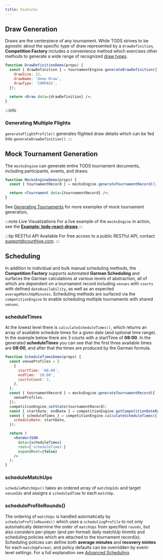 ```yaml
---
title: Features
---
```


## Draw Generation

Draws are the centerpiece of any tournament. While TODS strives to be agnostic about the specific type of draw represented by a `drawDefinition`, **Competition Factory** includes a convenience method which exercises other methods to generate a wide range of recognized [draw types](engines/draw-types).

```jsx live
function DrawDefinitionDemo(props) {
  const { drawDefinition } = tournamentEngine.generateDrawDefinition({
    drawSize: 32,
    drawName: 'Demo Draw',
    drawType: 'COMPASS',
  });

  return <Draw data={drawDefinition} />;
}
```

:::info

### Generating Multiple Flights

`generateFlightProfile()` generates flighted draw details which can be fed into `generateDrawDefinition()`.
:::

<!--
## Score Entry and matchUpStatus

## Participant Movement

## Tournament Queries
-->

## Mock Tournament Generation

The `mocksEngine` can generate entire TODS tournament documents, including participants, events, and draws.

```jsx live
function MocksEngineDemo(props) {
  const { tournamentRecord } = mocksEngine.generateTournamentRecord();

  return <Tournament data={tournamentRecord} />;
}
```

See [Generating Tournaments](engines/mocks-engine-examples) for more examples of mock tournament generation,

:::note Live Visualizations
For a live example of the `mocksEngine` in action, see the **[Example: tods-react-draws](https://courthive.github.io/tods-react-draws/example)**
:::

:::tip RESTful API Available
For free access to a public RESTful API, contact <support@courthive.com>.
:::

## Scheduling

In addition to individual and bulk manual scheduling methods, the **Competition Factory** supports automated
**Garman Scheduling** and surfaces the Garman calculations at various levels of abstraction, all of which are
dependent on a tournament record including `venues` with `courts` with defined `dateAvailability`, as well as an
expected `averageMatchUpMinutes`. Scheduling methods are surfaced via the `competitionEngine` to enable scheduling
multiple tournaments with shared `venues`.

### scheduleTimes

At the lowest level there is `calculateScheduleTimes()`, which returns an array of available schedule times for a
given date (and optional time range). In the example below there are 3 courts with a startTime of **08:00**.
In the generated **scheduleTimes** you can see that the first three available times are **08:00**, and after that
the times are produced by the Garman formula.

```jsx live
function ScheduleTimesDemo(props) {
  const venueProfiles = [
    {
      startTime: '08:00',
      endTime: '20:00',
      courtsCount: 3,
    },
  ];
  const { tournamentRecord } = mocksEngine.generateTournamentRecord({
    venueProfiles,
  });
  competitionEngine.setState(tournamentRecord);
  const { startDate, endDate } = competitionEngine.getCompetitionDateRange();
  const { scheduleTimes } = competitionEngine.calculateScheduleTimes({
    scheduleDate: startDate,
  });

  return (
    <RenderJSON
      data={scheduleTimes}
      root={'scheduleTimes'}
      expandRoot={false}
    />
  );
}
```

### scheduleMatchUps

`scheduleMatchUps()` takes an ordered array of `matchUpIds` and target `venueIds` and assigns a `scheduledTime` to each `matchUp`.

### scheduleProfileRounds()

The ordering of `matchUps` is handled automatically by `scheduleProfileRounds()` which uses a `schedulingProfile`
to not only automatically determine the order of `matchUps` from specified `rounds`, but also considers per-player
(and per-format) daily matchUp limmits and scheduling policies which are attached to the tournament record(s).
Scheduling policies can define both **average minutes** and **recovery mintes** for each `matchUpFormat`, and policy
defaults can be overridden by event-level settings. For a full explanation see [Advanced Scheduling](concepts/scheduling).
